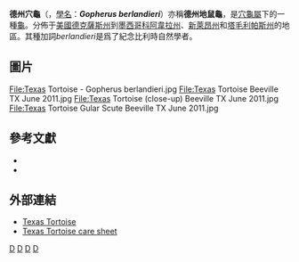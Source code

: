 {{Speciesbox
| taxon = Gopherus berlandieri
| status = LR/lc | status_system = IUCN2.3
| image = Gopherus_berlandieri.jpg
| binomial_authority = [[Louis_Agassiz|Agassiz]], 1857
<!--| synonyms = ''Xerobates berlandieri''<br><small>[[Louis_Agassiz|Agassiz]], 1857</small><br>''Testudo berlandieri''<br><small>[[George_Albert_Boulenger|Boulenger]], 1889</small><br>''Gopherus polyphemus berlandieri''<br><small>[[Robert_Mertens|Mertens]] & Wermuth, 1955</small>-->
| synonyms =
* ''Xerobates berlandieri'' <small>Agassiz, 1857</small>
* ''Testudo berlandieri'' <small>Strauch, 1862</small>
* ''Xerobates gopher berlandieri'' <small>Gray, 1873</small>
* ''Testudo tuberculata'' <small>Berlandier, 1882</small> ''([[nomen_nudum|nomen nudum]])''
* ''Gopherus berlandieri'' <small>Stejneger, 1893</small>
* ''Gopherus polyphemus berlandieri'' <small>Mertens & Wermuth, 1955</small>
* ''Gopherus berlandierii'' <small>Reeves, 1975</small> ''([[ex_errore|ex errore]])''
* ''Scaptochelys berlandieri'' <small>Bramble, 1982</small>
* ''Gopherus berlanderi'' <small>Rogner, 1996</small> ''(ex errore)''
| synonyms_ref=<ref name="Fritz 2007">{{Cite journal |journal=Vertebrate Zoology |title=Checklist of Chelonians of the World |year=2007 |author=Fritz Uwe |coauthors=Peter Havaš |volume=57 |issue=2 |pages=280–281 |id=ISSN 18640-5755 |url=http://www.cnah.org/pdf_files/851.pdf |archiveurl=https://www.webcitation.org/5v20ztMND?url=http://www.cnah.org/pdf_files/851.pdf |archivedate=2010-12-17 |accessdate=29 May 2012 |deadurl=yes }}</ref>
}}

'''德州穴龜'''（{{lang-en|'''Texas Tortoise'''}}，[[學名|學名]]：'''''Gopherus berlandieri'''''）亦稱'''德州地鼠龜'''，是[[穴龜屬|穴龜屬]]下的一種[[龜|龜]]。分佈于[[美國|美國]][[德克薩斯州|德克薩斯州]]到[[墨西哥|墨西哥]][[科阿韋拉州|科阿韋拉州]]、[[新萊昂州|新萊昂州]]和[[塔毛利帕斯州|塔毛利帕斯州]]的地區。其種加詞''berlandieri''是爲了紀念比利時自然學者{{link-en|簡·路易斯·貝朗迪耶|Jean-Louis Berlandier}}。

==圖片==
<gallery>
File:Texas Tortoise - Gopherus berlandieri.jpg
File:Texas Tortoise Beeville TX June 2011.jpg
File:Texas Tortoise (close-up) Beeville TX June 2011.jpg
File:Texas Tortoise Gular Scute Beeville TX June 2011.jpg
</gallery>

==參考文獻==
{{Reflist}}
*{{IUCN2006|assessors=Tortoise & Freshwater Turtle Specialist Group|year=1996|id=9401|title=Gopherus berlandieri|downloaded=12 May 2006}}
*{{EMBL species|genus=Gopherus|species=berlandieri}}

== 外部連結 ==
*[http://www.tpwd.state.tx.us/huntwild/wild/species/txtort/ Texas Tortoise] {{Wayback|url=http://www.tpwd.state.tx.us/huntwild/wild/species/txtort/ |date=20141121025252 }}
*[http://www.turtlesarchive.com/care-sheets/texas-tortoise.php Texas Tortoise care sheet] {{Wayback|url=http://www.turtlesarchive.com/care-sheets/texas-tortoise.php |date=20170819081055 }}
{{Taxonbar}}
[[Category:穴龜屬|D]]
[[Category:墨西哥爬行動物|D]]
[[Category:美國爬行動物|D]]
[[Category:_1857年描述的动物|D]]